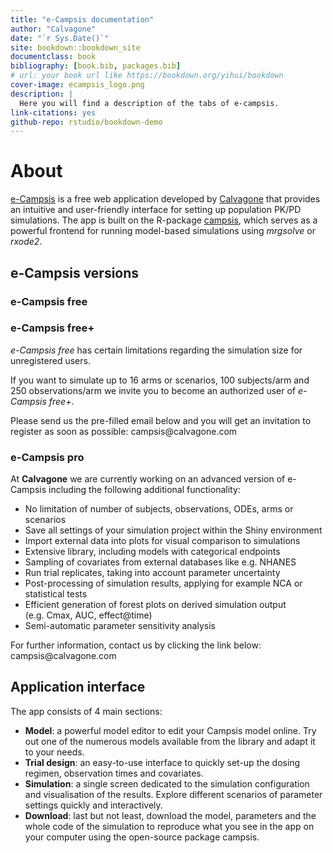 ```yaml
--- 
title: "e-Campsis documentation"
author: "Calvagone"
date: "`r Sys.Date()`"
site: bookdown::bookdown_site
documentclass: book
bibliography: [book.bib, packages.bib]
# url: your book url like https://bookdown.org/yihui/bookdown
cover-image: ecampsis_logo.png
description: |
  Here you will find a description of the tabs of e-campsis.
link-citations: yes
github-repo: rstudio/bookdown-demo
---
```


# About

[e-Campsis](https://ecampsis.shinyapps.io/free/) is a free web application developed by [Calvagone](https://www.calvagone.com/) that provides an intuitive and user-friendly interface for setting up population PK/PD simulations.
The app is built on the R-package [campsis](https://calvagone.github.io/), which serves as a powerful frontend for running model-based simulations using *mrgsolve* or *rxode2*.

## e-Campsis versions

### e-Campsis free

### e-Campsis free+
*e-Campsis free* has certain limitations regarding the simulation size for unregistered users.

If you want to simulate up to 16 arms or scenarios, 100 subjects/arm and 250 observations/arm we invite you to become an authorized user of *e-Campsis free+*.

Please send us the pre-filled email below and you will get an invitation to register as soon as possible: campsis@calvagone.com

### e-Campsis pro
At **Calvagone** we are currently working on an advanced version of e-Campsis including the following additional functionality:

* No limitation of number of subjects, observations, ODEs, arms or scenarios
* Save all settings of your simulation project within the Shiny environment
* Import external data into plots for visual comparison to simulations
* Extensive library, including models with categorical endpoints
* Sampling of covariates from external databases like e.g. NHANES
* Run trial replicates, taking into account parameter uncertainty
* Post-processing of simulation results, applying for example NCA or statistical tests
* Efficient generation of forest plots on derived simulation output (e.g. Cmax, AUC, effect@time)
* Semi-automatic parameter sensitivity analysis

For further information, contact us by clicking the link below: campsis@calvagone.com

## Application interface

The app consists of 4 main sections:

* **Model**: a powerful model editor to edit your Campsis model online. Try out one of the numerous models available from the library and adapt it to your needs.
* **Trial design**: an easy-to-use interface to quickly set-up the dosing regimen, observation times and covariates.
* **Simulation**: a single screen dedicated to the simulation configuration and visualisation of the results. Explore different scenarios of parameter settings quickly and interactively.
* **Download**: last but not least, download the model, parameters and the whole code of the simulation to reproduce what you see in the app on your computer using the open-source package campsis.

